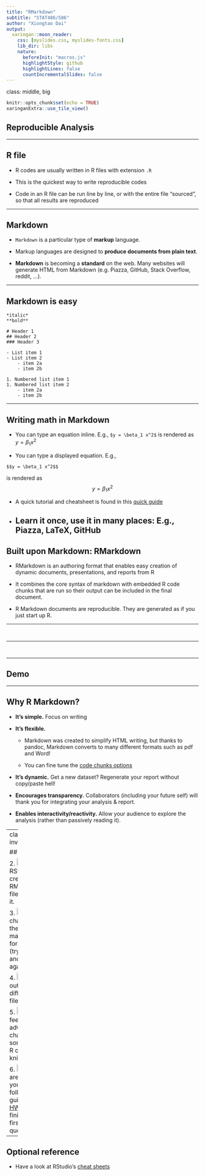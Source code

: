 ```yaml
---
title: "RMarkdown"
subtitle: "STAT486/586"
author: "Xiongtao Dai"
output:
  xaringan::moon_reader:
    css: [myslides.css, myslides-fonts.css]
    lib_dir: libs
    nature:
      beforeInit: "macros.js"
      highlightStyle: github
      highlightLines: false
      countIncrementalSlides: false
---
```

class: middle, big

```r
knitr::opts_chunk$set(echo = TRUE)
xaringanExtra::use_tile_view()
```

## Reproducible Analysis

---

## R file

- R codes are usually written in R files with extension `.R`

- This is the quickest way to write reproducible codes

- Code in an R file can be run line by line, or with the entire file "sourced", so that all results are reproduced

---

## Markdown

- `Markdown` is a particular type of **markup** language.

- Markup languages are designed to **produce documents from plain text**.

- **Markdown** is becoming a **standard** on the web. Many websites will generate HTML from Markdown (e.g. Piazza, GitHub, Stack Overflow, reddit, ...).

---

## Markdown is easy

```
*italic*
**bold**

# Header 1
## Header 2
### Header 3

- List item 1
- List item 2
    - item 2a
    - item 2b

1. Numbered list item 1
1. Numbered list item 2
    - item 2a
    - item 2b
```

---

## Writing math in Markdown

- You can type an equation inline. E.g., `$y = \beta_1 x^2$` is rendered as $y = \beta_1 x^2$

- You can type a displayed equation. E.g., 
```
$$y = \beta_1 x^2$$
``` 
is rendered as 
$$y = \beta_1 x^2$$

- A quick tutorial and cheatsheet is found in this [quick guide](https://rpruim.github.io/s341/S19/from-class/MathinRmd.html)

- Learn it once, use it in many places: E.g., Piazza, LaTeX, GitHub
---

## Built upon Markdown: RMarkdown

- RMarkdown is an authoring format that enables easy creation of dynamic documents, presentations, and reports from R 

- It combines the core syntax of markdown with embedded R code chunks that are run so their output can be included in the final document.

- R Markdown documents are reproducible. They are generated as if you just start up R.


---

## 

<img class="cover" src="images/hello-rmarkdown.png" alt="">

---

## 

<img class="cover" src="images/rmarkdown.png" alt="">

---

## Demo

---

## Why R Markdown?

- **It's simple.** Focus on writing
<!-- , rather than debugging silly errors. -->

- **It's flexible.** 

     - Markdown was created to simplify HTML writing, but thanks to pandoc, Markdown converts to many different formats such as pdf and Word!

    - You can fine tune the [code chunks options](https://yihui.org/knitr/options/)
    
- **It's dynamic.** Get a new dataset? Regenerate your report without copy/paste hell!

- **Encourages transparency.** Collaborators (including your future self) will thank you for integrating your analysis & report.

- **Enables interactivity/reactivity.** Allow your audience to explore the analysis (rather than passively reading it).

---
class: inverse

## Your Turn


2. <img src="images/green.png" width=20> Open RStudio, create a new RMarkdown file, and knit it.
<!-- 3. <img src="images/green.png" width=20> Navigate to the RMarkdown cheat sheet and download a copy  -->

3. <img src="images/green.png" width=20> Make changes to the markdown formatting (try several) and knit again.

4. <img src="images/green.png" width=20> Export output to different files.

5. <img src="images/blue.png" width=20> If you feel adventurous, change some of the R code and knit again.

6. <img src="images/blue.png" width=20> If you are all done, you can follow the guideline of [HW1](https://canvas.iastate.edu/courses/88184/assignments/1654121?module_item_id=4391334) and finish the first few questions.

---

## Optional reference

- Have a look at RStudio's [cheat sheets](https://www.rstudio.com/resources/cheatsheets/)
